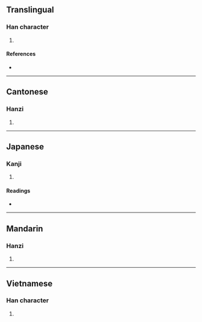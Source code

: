 {{character info/new}}
==Translingual==

===Han character===
{{Han char|rn=85|rad=水|as=05|sn=8|four=35130|canj=EDM|ids=⿰氵本}}

# {{defn|Han|sort=水05}}

====References====
* {{Han ref|kx=0616.010|dkj=17280|dj=1009.150|hdz=31581.030|uh=6CCD|ud=27853|bh=CD49|bd=52553}}

----

==Cantonese==

===Hanzi===
{{yue-hanzi|jyut=[[ban1]]|y=ban1}}

# {{defn|lang=yue|sort=水05}}

----

==Japanese==

===Kanji===
{{ja-kanji|grade=|rs=水05}}

# {{defn|lang=ja|sort=水05}}

====Readings====
* {{ja-readings|on=[[ほん]] (hon), [[ぼん]] (bon)|kun=}}

----

==Mandarin==

===Hanzi===
{{cmn-hanzi|pin=[[bēn]] ([[ben1]]), [[bèn]] ([[ben4]])|wg=pen<sup>1</sup>, pen<sup>4</sup>}}

# {{defn|lang=cmn|sort=水05}}

----

==Vietnamese==

===Han character===
{{vi-hantu|bẩn|rs=水05}}

# {{defn|lang=vi}}